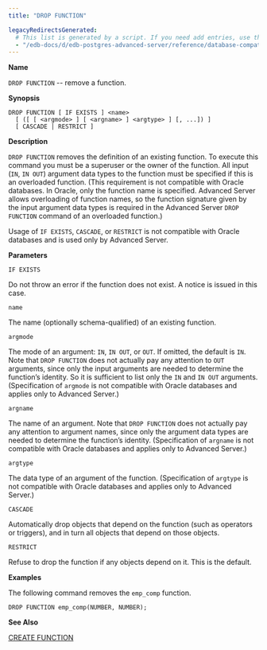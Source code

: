 ```yaml
---
title: "DROP FUNCTION"

legacyRedirectsGenerated:
  # This list is generated by a script. If you need add entries, use the `legacyRedirects` key.
  - "/edb-docs/d/edb-postgres-advanced-server/reference/database-compatibility-for-oracle-developers-sql-guide/13/drop_function.html"
---
```


<div id="drop_function" class="registered_link"></div>

**Name**

`DROP FUNCTION` -- remove a function.

**Synopsis**

```text
DROP FUNCTION [ IF EXISTS ] <name>
  [ ([ [ <argmode> ] [ <argname> ] <argtype> ] [, ...]) ]
  [ CASCADE | RESTRICT ]
```

**Description**

`DROP FUNCTION` removes the definition of an existing function. To execute this command you must be a superuser or the owner of the function. All input (`IN`, `IN OUT`) argument data types to the function must be specified if this is an overloaded function. (This requirement is not compatible with Oracle databases. In Oracle, only the function name is specified. Advanced Server allows overloading of function names, so the function signature given by the input argument data types is required in the Advanced Server `DROP FUNCTION` command of an overloaded function.)

Usage of `IF EXISTS`, `CASCADE`, or `RESTRICT` is not compatible with Oracle databases and is used only by Advanced Server.

**Parameters**

`IF EXISTS`

 Do not throw an error if the function does not exist. A notice is issued in this case.

`name`

 The name (optionally schema-qualified) of an existing function.

`argmode`

 The mode of an argument: `IN`, `IN OUT`, or `OUT`. If omitted, the default is `IN`. Note that `DROP FUNCTION` does not actually pay any attention to `OUT` arguments, since only the input arguments are needed to determine the function’s identity. So it is sufficient to list only the `IN` and `IN OUT` arguments. (Specification of `argmode` is not compatible with Oracle databases and applies only to Advanced Server.)

`argname`

 The name of an argument. Note that `DROP FUNCTION` does not actually pay any attention to argument names, since only the argument data types are needed to determine the function’s identity. (Specification of `argname` is not compatible with Oracle databases and applies only to Advanced Server.)

`argtype`

 The data type of an argument of the function. (Specification of `argtype` is not compatible with Oracle databases and applies only to Advanced Server.)

`CASCADE`

 Automatically drop objects that depend on the function (such as operators or triggers), and in turn all objects that depend on those objects.

`RESTRICT`

 Refuse to drop the function if any objects depend on it. This is the default.

**Examples**

The following command removes the `emp_comp` function.

```text
DROP FUNCTION emp_comp(NUMBER, NUMBER);
```

**See Also**

[CREATE FUNCTION](23_create_function/#create_function)
